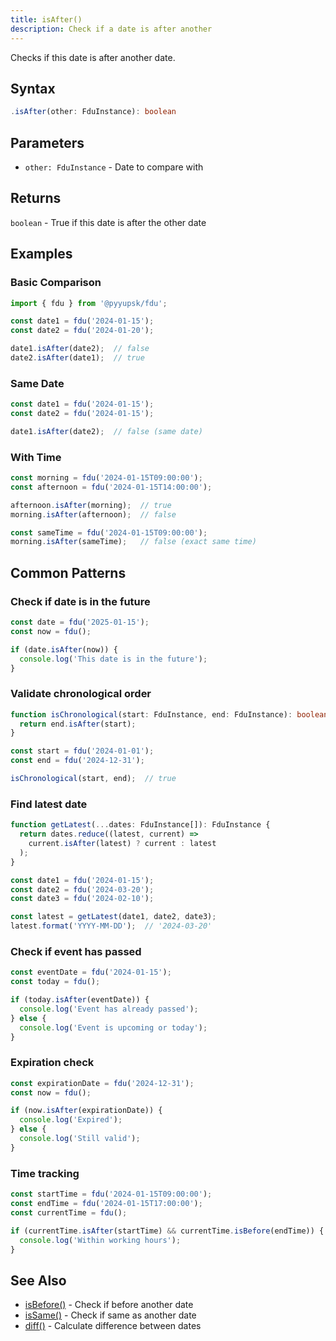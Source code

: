 ```yaml
---
title: isAfter()
description: Check if a date is after another
---
```


Checks if this date is after another date.

## Syntax

```typescript
.isAfter(other: FduInstance): boolean
```

## Parameters

- `other: FduInstance` - Date to compare with

## Returns

`boolean` - True if this date is after the other date

## Examples

### Basic Comparison

```typescript
import { fdu } from '@pyyupsk/fdu';

const date1 = fdu('2024-01-15');
const date2 = fdu('2024-01-20');

date1.isAfter(date2);  // false
date2.isAfter(date1);  // true
```

### Same Date

```typescript
const date1 = fdu('2024-01-15');
const date2 = fdu('2024-01-15');

date1.isAfter(date2);  // false (same date)
```

### With Time

```typescript
const morning = fdu('2024-01-15T09:00:00');
const afternoon = fdu('2024-01-15T14:00:00');

afternoon.isAfter(morning);  // true
morning.isAfter(afternoon);  // false

const sameTime = fdu('2024-01-15T09:00:00');
morning.isAfter(sameTime);   // false (exact same time)
```

## Common Patterns

### Check if date is in the future

```typescript
const date = fdu('2025-01-15');
const now = fdu();

if (date.isAfter(now)) {
  console.log('This date is in the future');
}
```

### Validate chronological order

```typescript
function isChronological(start: FduInstance, end: FduInstance): boolean {
  return end.isAfter(start);
}

const start = fdu('2024-01-01');
const end = fdu('2024-12-31');

isChronological(start, end);  // true
```

### Find latest date

```typescript
function getLatest(...dates: FduInstance[]): FduInstance {
  return dates.reduce((latest, current) =>
    current.isAfter(latest) ? current : latest
  );
}

const date1 = fdu('2024-01-15');
const date2 = fdu('2024-03-20');
const date3 = fdu('2024-02-10');

const latest = getLatest(date1, date2, date3);
latest.format('YYYY-MM-DD');  // '2024-03-20'
```

### Check if event has passed

```typescript
const eventDate = fdu('2024-01-15');
const today = fdu();

if (today.isAfter(eventDate)) {
  console.log('Event has already passed');
} else {
  console.log('Event is upcoming or today');
}
```

### Expiration check

```typescript
const expirationDate = fdu('2024-12-31');
const now = fdu();

if (now.isAfter(expirationDate)) {
  console.log('Expired');
} else {
  console.log('Still valid');
}
```

### Time tracking

```typescript
const startTime = fdu('2024-01-15T09:00:00');
const endTime = fdu('2024-01-15T17:00:00');
const currentTime = fdu();

if (currentTime.isAfter(startTime) && currentTime.isBefore(endTime)) {
  console.log('Within working hours');
}
```

## See Also

- [isBefore()](/docs/api/is-before) - Check if before another date
- [isSame()](/docs/api/is-same) - Check if same as another date
- [diff()](/docs/api/diff) - Calculate difference between dates
